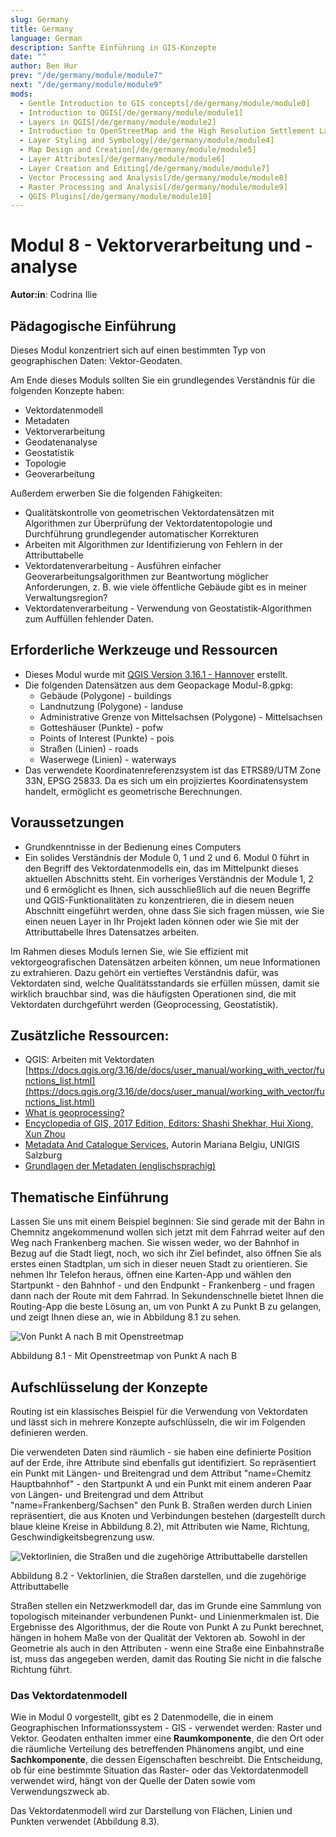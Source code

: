 ```yaml
---
slug: Germany
title: Germany
language: German
description: Sanfte Einführung in GIS-Konzepte
date: ""
author: Ben Hur
prev: "/de/germany/module/module7"
next: "/de/germany/module/module9"
mods:
  - Gentle Introduction to GIS concepts[/de/germany/module/module0]
  - Introduction to QGIS[/de/germany/module/module1]
  - Layers in QGIS[/de/germany/module/module2]
  - Introduction to OpenStreetMap and the High Resolution Settlement Layer (HRSL)[/de/germany/module/module3]
  - Layer Styling and Symbology[/de/germany/module/module4]
  - Map Design and Creation[/de/germany/module/module5]
  - Layer Attributes[/de/germany/module/module6]
  - Layer Creation and Editing[/de/germany/module/module7]
  - Vector Processing and Analysis[/de/germany/module/module8]
  - Raster Processing and Analysis[/de/germany/module/module9]
  - QGIS Plugins[/de/germany/module/module10]
---
```


# **Modul 8 - Vektorverarbeitung und -analyse**

**Autor:in**: Codrina Ilie

## Pädagogische Einführung

Dieses Modul konzentriert sich auf einen bestimmten Typ von geographischen Daten: Vektor-Geodaten.

Am Ende dieses Moduls sollten Sie ein grundlegendes Verständnis für die folgenden Konzepte haben:

- Vektordatenmodell
- Metadaten
- Vektorverarbeitung
- Geodatenanalyse
- Geostatistik
- Topologie
- Geoverarbeitung

Außerdem erwerben Sie die folgenden Fähigkeiten:

- Qualitätskontrolle von geometrischen Vektordatensätzen mit Algorithmen zur Überprüfung der Vektordatentopologie und Durchführung grundlegender automatischer Korrekturen
- Arbeiten mit Algorithmen zur Identifizierung von Fehlern in der Attributtabelle
- Vektordatenverarbeitung - Ausführen einfacher Geoverarbeitungsalgorithmen zur Beantwortung möglicher Anforderungen, z. B. wie viele öffentliche Gebäude gibt es in meiner Verwaltungsregion?
- Vektordatenverarbeitung - Verwendung von Geostatistik-Algorithmen zum Auffüllen fehlender Daten.

## Erforderliche Werkzeuge und Ressourcen

- Dieses Modul wurde mit [QGIS Version 3.16.1 - Hannover](https://qgis.org/de/site/forusers/download.html) erstellt.
- Die folgenden Datensätzen aus dem Geopackage Modul-8.gpkg:
  - Gebäude (Polygone) - buildings
  - Landnutzung (Polygone) - landuse
  - Administrative Grenze von Mittelsachsen (Polygone) - Mittelsachsen
  - Gotteshäuser (Punkte) - pofw
  - Points of Interest (Punkte) - pois
  - Straßen (Linien) - roads
  - Waserwege (Linien) - waterways
- Das verwendete Koordinatenreferenzsystem ist das ETRS89/UTM Zone 33N, EPSG 25833. Da es sich um ein projiziertes Koordinatensystem handelt, ermöglicht es geometrische Berechnungen.

## Voraussetzungen

- Grundkenntnisse in der Bedienung eines Computers
- Ein solides Verständnis der Module 0, 1 und 2 und 6. Modul 0 führt in den Begriff des Vektordatenmodells ein, das im Mittelpunkt dieses aktuellen Abschnitts steht. Ein vorheriges Verständnis der Module 1, 2 und 6 ermöglicht es Ihnen, sich ausschließlich auf die neuen Begriffe und QGIS-Funktionalitäten zu konzentrieren, die in diesem neuen Abschnitt eingeführt werden, ohne dass Sie sich fragen müssen, wie Sie einen neuen Layer in Ihr Projekt laden können oder wie Sie mit der Attributtabelle Ihres Datensatzes arbeiten.

Im Rahmen dieses Moduls lernen Sie, wie Sie effizient mit vektorgeografischen Datensätzen arbeiten können, um neue Informationen zu extrahieren. Dazu gehört ein vertieftes Verständnis dafür, was Vektordaten sind, welche Qualitätsstandards sie erfüllen müssen, damit sie wirklich brauchbar sind, was die häufigsten Operationen sind, die mit Vektordaten durchgeführt werden (Geoprocessing, Geostatistik).

## Zusätzliche Ressourcen:

- QGIS: Arbeiten mit Vektordaten [https://docs.qgis.org/3.16/de/docs/user_manual/working_with_vector/functions_list.html](https://docs.qgis.org/3.16/de/docs/user_manual/working_with_vector/functions_list.html)
- [What is geoprocessing?](http://www.geo.hunter.cuny.edu/~jochen/gtech361/lectures/lecture12/concepts/01%20What%20is%20geoprocessing.htm)
- [Encyclopedia of GIS, 2017 Edition, Editors: Shashi Shekhar, Hui Xiong, Xun Zhou](https://link.springer.com/referencework/10.1007/978-3-319-17885-1)
- [Metadata And Catalogue Services](https://www.geo-train.eu/modules/metadata/pdf/Metadata.pdf), Autorin Mariana Belgiu, UNIGIS Salzburg
- [Grundlagen der Metadaten (englischsprachig)](https://www.fgdc.gov/resources/factsheets/documents/GeospatialMetadata-July2011.pdf)

## Thematische Einführung

Lassen Sie uns mit einem Beispiel beginnen: Sie sind gerade mit der Bahn in Chemnitz angekommenund wollen sich jetzt mit dem Fahrrad weiter auf den Weg nach Frankenberg machen. Sie wissen weder, wo der Bahnhof in Bezug auf die Stadt liegt, noch, wo sich ihr Ziel befindet, also öffnen Sie als erstes einen Stadtplan, um sich in dieser neuen Stadt zu orientieren. Sie nehmen Ihr Telefon heraus, öffnen eine Karten-App und wählen den Startpunkt - den Bahnhof - und den Endpunkt - Frankenberg - und fragen dann nach der Route mit dem Fahrrad. In Sekundenschnelle bietet Ihnen die Routing-App die beste Lösung an, um von Punkt A zu Punkt B zu gelangen, und zeigt Ihnen diese an, wie in Abbildung 8.1 zu sehen.

![Von Punkt A nach B mit Openstreetmap](media/osm-routing.png "Von Punkt A nach B mit Openstreetmap")

Abbildung 8.1 - Mit Openstreetmap von Punkt A nach B

## Aufschlüsselung der Konzepte

Routing ist ein klassisches Beispiel für die Verwendung von Vektordaten und lässt sich in mehrere Konzepte aufschlüsseln, die wir im Folgenden definieren werden.

Die verwendeten Daten sind räumlich - sie haben eine definierte Position auf der Erde, ihre Attribute sind ebenfalls gut identifiziert. So repräsentiert ein Punkt mit Längen- und Breitengrad und dem Attribut "name=Chemitz Hauptbahnhof" - den Startpunkt A und ein Punkt mit einem anderen Paar von Längen- und Breitengrad und dem Attribut "name=Frankenberg/Sachsen" den Punk B. Straßen werden durch Linien repräsentiert, die aus Knoten und Verbindungen bestehen (dargestellt durch blaue kleine Kreise in Abbildung 8.2), mit Attributen wie Name, Richtung, Geschwindigkeitsbegrenzung usw.

![Vektorlinien, die Straßen und die zugehörige Attributtabelle darstellen](media/fig82.png "Vektorlinien, die Straßen und die zugehörige Attributtabelle darstellen")

Abbildung 8.2 - Vektorlinien, die Straßen darstellen, und die zugehörige Attributtabelle

Straßen stellen ein Netzwerkmodell dar, das im Grunde eine Sammlung von topologisch miteinander verbundenen Punkt- und Linienmerkmalen ist. Die Ergebnisse des Algorithmus, der die Route von Punkt A zu Punkt berechnet, hängen in hohem Maße von der Qualität der Vektoren ab. Sowohl in der Geometrie als auch in den Attributen - wenn eine Straße eine Einbahnstraße ist, muss das angegeben werden, damit das Routing Sie nicht in die falsche Richtung führt.

### Das Vektordatenmodell

Wie in Modul 0 vorgestellt, gibt es 2 Datenmodelle, die in einem Geographischen Informationssystem - GIS - verwendet werden: Raster und Vektor. Geodaten enthalten immer eine **Raumkomponente**, die den Ort oder die räumliche Verteilung des betreffenden Phänomens angibt, und eine **Sachkomponente**, die dessen Eigenschaften beschreibt. Die Entscheidung, ob für eine bestimmte Situation das Raster- oder das Vektordatenmodell verwendet wird, hängt von der Quelle der Daten sowie vom Verwendungszweck ab.

Das Vektordatenmodell wird zur Darstellung von Flächen, Linien und Punkten verwendet (Abbildung 8.3).
